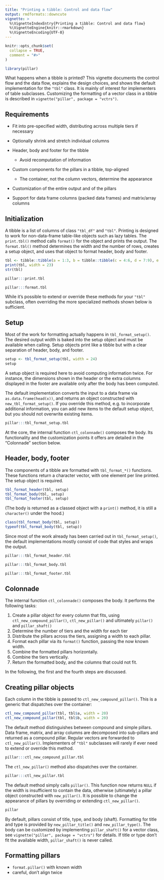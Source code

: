 ```yaml
---
title: "Printing a tibble: Control and data flow"
output: rmdformats::downcute
vignette: >
  %\VignetteIndexEntry{Printing a tibble: Control and data flow}
  %\VignetteEngine{knitr::rmarkdown}
  %\VignetteEncoding{UTF-8}
---
```


```r
knitr::opts_chunk$set(
  collapse = TRUE,
  comment = "#>"
)
```

```r
library(pillar)
```

What happens when a tibble is printed?
This vignette documents the control flow and the data flow, explains the design choices, and shows the default implementation for the `"tbl"` class.
It is mainly of interest for implementers of table subclasses.
Customizing the formatting of a vector class in a tibble is described in `vignette("pillar", package = "vctrs")`.


## Requirements

- Fit into pre-specified width, distributing across multiple tiers if necessary
- Optionally shrink and stretch individual columns
- Header, body and footer for the tibble

    - Avoid recomputation of information

- Custom components for the pillars in a tibble, top-aligned

    - The container, not the column vectors, determine the appearance

- Customization of the entire output and of the pillars
- Support for data frame columns (packed data frames) and matrix/array columns


## Initialization

A tibble is a list of columns of class `"tbl_df"` and `"tbl"`.
Printing is designed to work for non-data-frame table-like objects such as lazy tables.
The `print.tbl()` method calls `format()` for the object and prints the output.
The `format.tbl()` method determines the width and the number of rows, creates a setup object, and uses that object to format header, body and footer.

```r
tbl <- tibble::tibble(a = 1:3, b = tibble::tibble(c = 4:6, d = 7:9), e = 10:12)
print(tbl, width = 23)
str(tbl)
```


```r
pillar:::print.tbl
```


```r
pillar:::format.tbl
```

While it's possible to extend or override these methods for your `"tbl"` subclass, often overriding the more specialized methods shown below is sufficient.

## Setup

Most of the work for formatting actually happens in `tbl_format_setup()`.
The desired output width is baked into the setup object and must be available when calling.
Setup objects print like a tibble but with a clear separation of header, body, and footer.

```r
setup <- tbl_format_setup(tbl, width = 24)
setup
```

A setup object is required here to avoid computing information twice.
For instance, the dimensions shown in the header or the extra columns displayed in the footer are available only after the body has been computed.

The default implementation converts the input to a data frame via `as.data.frame(head(x))`, and returns an object constructed with `new_tbl_format_setup()`.
If you override this method, e.g. to incorporate additional information, you can add new items to the default setup object, but you should not overwrite existing items.

```r
pillar:::tbl_format_setup.tbl
```

At the core, the internal function `ctl_colonnade()` composes the body.
Its functionality and the customization points it offers are detailed in the "Colonnade" section below.


## Header, body, footer

The components of a tibble are formatted with `tbl_format_*()` functions.
These functions return a character vector, with one element per line printed.
The setup object is required.

```r
tbl_format_header(tbl, setup)
tbl_format_body(tbl, setup)
tbl_format_footer(tbl, setup)
```

(The body is returned as a classed object with a `print()` method, it is still a `character()` under the hood.)

```r
class(tbl_format_body(tbl, setup))
typeof(tbl_format_body(tbl, setup))
```

Since most of the work already has been carried out in `tbl_format_setup()`, the default implementations mostly consist of code that styles and wraps the output.

```r
pillar:::tbl_format_header.tbl
```

```r
pillar:::tbl_format_body.tbl
```

```r
pillar:::tbl_format_footer.tbl
```


## Colonnade

The internal function `ctl_colonnade()` composes the body.
It performs the following tasks:

1. Create a pillar object for every column that fits, using `ctl_new_compound_pillar()`, `ctl_new_pillar()` and ultimately `pillar()` and `pillar_shaft()`
1. Determine the number of tiers and the width for each tier
1. Distribute the pillars across the tiers, assigning a width to each pillar.
1. Format each pillar via its `format()` function, passing the now known width.
1. Combine the formatted pillars horizontally.
1. Combine the tiers vertically.
1. Return the formatted body, and the columns that could not fit.

In the following, the first and the fourth steps are discussed.

## Creating pillar objects

Each column in the tibble is passed to `ctl_new_compound_pillar()`.
This is a generic that dispatches over the container:

```r
ctl_new_compound_pillar(tbl, tbl$a, width = 20)
ctl_new_compound_pillar(tbl, tbl$b, width = 20)
```

The default method distinguishes between compound and simple pillars.
Data frame, matrix, and array columns are decomposed into sub-pillars and returned as a compound pillar.
Regular vectors are forwarded to `ctl_new_pillar()`.
Implementers of `"tbl"` subclasses will rarely if ever need to extend or override this method.

```r
pillar:::ctl_new_compound_pillar.tbl
```

The `ctl_new_pillar()` method also dispatches over the container.

```r
pillar:::ctl_new_pillar.tbl
```

The default method simply calls `pillar()`.
This function now returns `NULL` if the width is insufficient to contain the data,
otherwise (ultimately) a pillar object constructed with `new_pillar()`.
It is possible to change the appearance of pillars by overriding or extending `ctl_new_pillar()`.

```r
pillar
```

By default, pillars consist of title, type, and body (shaft).
Formatting for title and type is provided by `new_pillar_title()` and `new_pillar_type()`.
The body can be customized by implementing `pillar_shaft()` for a vector class, see `vignette("pillar", package = "vctrs")` for details.
If title or type don't fit the available width, `pillar_shaft()` is never called.

## Formatting pillars

- `format.pillar()` with known width
- careful, don't align twice
